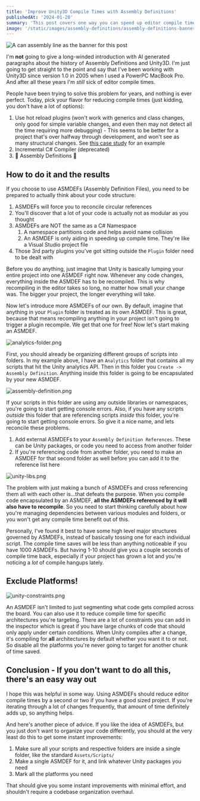 ```yaml
---
title: 'Improve Unity3D Compile Times with Assembly Definitions'
publishedAt: '2024-01-28'
summary: 'This post covers one way you can speed up editor compile times in Unity3D using assembly definitions.'
image: '/static/images/assembly-definitions/assembly-definitions-banner.png'
---
```


![A can assembly line as the banner for this post](/static/images/assembly-definitions/assembly-definitions-banner.png)


I'm **not** going to give a long-winded introduction with AI generated paragraphs about the history of Assembly Definitions and Unity3D. I'm just going to get straight to the point and say that I've been working with Unity3D since version 1.0 in 2005 when I used a PowerPC MacBook Pro. And after all these years I'm *still* sick of editor compile times.

People have been trying to solve this problem for years, and nothing is ever perfect. Today, pick your flavor for reducing compile times (just kidding, you don't have a lot of options):

1. Use hot reload plugins (won't work with generics and class changes, only good for simple variable changes, and even then may not detect all the time requiring more debugging) - This seems to be better for a project that's over halfway through development, and won't see as many structural changes. See [this case study](https://premortem.games/2023/02/24/new-tool-dramatically-improves-compiling-times-for-unity/) for an example
2. Incremental C# Compiler (deprecated)
3. 🌟 Assembly Definitions 🌟

## How to do it and the results

If you choose to use ASMDEFs (Assembly Definition Files), you need to be prepared to actually think about your code structure:

1. ASMDEFs will force you to reconcile circular references
2. You'll discover that a lot of your code is actually not as modular as you thought
3. ASMDEFs are NOT the same as a C# Namespace
	1. A namespace partitions code and helps avoid name collision
	2. An ASMDEF is only aiding in speeding up compile time. They're like a Visual Studio project file
4. Those 3rd party plugins you've got sitting outside the `Plugin` folder need to be dealt with

Before you do anything, just imagine that Unity is basically lumping your entire project into one ASMDEF right now. Whenever any code changes, everything inside the ASMDEF has to be recompiled. This is why recompiling in the editor takes so long, no matter how small your change was. The bigger your project, the longer everything will take.

Now let's introduce more ASMDEFs of our own. By default, imagine that anything in your `Plugin` folder is treated as its own ASMDEF. This is great, because that means recompiling anything in your project isn't going to trigger a plugin recompile. We get that one for free! Now let's start making an ASMDEF.

![analytics-folder.png](/static/images/assembly-definitions/analytics-folder.png)

First, you should already be organizing different groups of scripts into folders. In my example above, I have an `Analytics` folder that contains all my scripts that hit the Unity analytics API. Then in this folder you `Create -> Assembly Definition`. Anything inside this folder is going to be encapsulated by your new ASMDEF. 

![assembly-definition.png](/static/images/assembly-definitions/assembly-definition.png)

If your scripts in this folder are using any outside libraries or namespaces, you're going to start getting console errors. Also, if you have any scripts *outside* this folder that are referencing scripts *inside* this folder, you're going to start getting console errors. So give it a nice name, and lets reconcile these problems.

1. Add external ASMDEFs to your `Assembly Definition References`. These can be Unity packages, or code you need to access from another folder
2. If you're referencing code from another folder, you need to make an ASMDEF for that second folder as well before you can add it to the reference list here

![unity-libs.png](/static/images/assembly-definitions/unity-libs.png)

The problem with just making a bunch of ASMDEFs and cross referencing them all with each other is...that defeats the purpose. When you compile code encapsulated by an ASMDEF, **all the ASMDEFs referenced by it will also have to recompile**. So you need to start thinking carefully about how you're managing dependencies between various modules and folders, or you won't get any compile time benefit out of this.

Personally, I've found it best to have some high level major structures governed by ASMDEFs, instead of basically tossing one for each individual script. The compile time saves will be less than anything noticeable if you have 1000 ASMDEFs. But having 1-10 should give you a couple seconds of compile time back, especially if your project has grown a lot and you're noticing a *lot* of compile hangups lately.

## Exclude Platforms!

![unity-constraints.png](/static/images/assembly-definitions/unity-constraints.png)

An ASMDEF isn't limited to just segmenting what code gets compiled across the board. You can also use it to reduce compile time for specific architectures you're targeting. There are a lot of constraints you can add in the inspector which is great if you have large chunks of code that should only apply under certain conditions. When Unity compiles after a change, it's compiling for **all** architectures by default whether you want it to or not. So disable all the platforms you're never going to target for another chunk of time saved.

## Conclusion - If you don't want to do all this, there's an easy way out

I hope this was helpful in some way. Using ASMDEFs should reduce editor compile times by a second or two if you have a good sized project. If you're iterating through a lot of changes frequently, that amount of time definitely adds up, so anything helps.

And here's another piece of advice. If you like the idea of ASMDEFs, but you just don't want to organize your code differently, you should at the very least do this to get some instant improvements:

1. Make sure all your scripts and respective folders are inside a single folder, like the standard `Assets/Scripts/`
2. Make a single ASMDEF for it, and link whatever Unity packages you need
3. Mark all the platforms you need

That should give you some instant improvements with minimal effort, and shouldn't require a codebase organization overhaul.